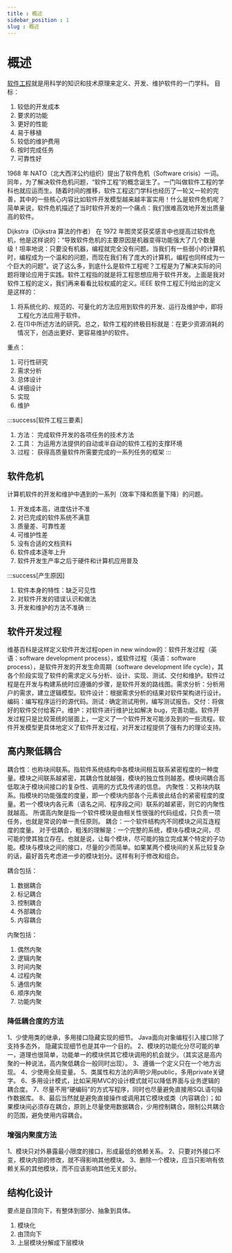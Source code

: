 ```yaml
---
title : 概述
sidebar_position : 1
slug : 概述
---
```

# 概述



[软件工程](https://www.w3cschool.cn/software_engineering/software_engineering-koq53l04.html)就是用科学的知识和技术原理来定义、开发、维护软件的一门学科。
目标：

1. 较低的开发成本
2. 要求的功能
3. 更好的性能
4. 易于移植
5. 较低的维护费用
6. 按时完成任务
7. 可靠性好 

1968 年 NATO（北大西洋公约组织）提出了软件危机（Software crisis）一词。同年，为了解决软件危机问题，“软件工程”的概念诞生了。一门叫做软件工程的学科也就应运而生。随着时间的推移，软件工程这门学科也经历了一轮又一轮的完善，其中的一些核心内容比如软件开发模型越来越丰富实用！什么是软件危机呢？简单来说，软件危机描述了当时软件开发的一个痛点：我们很难高效地开发出质量高的软件。

Dijkstra（Dijkstra 算法的作者） 在 1972 年图灵奖获奖感言中也提高过软件危机，他是这样说的：“导致软件危机的主要原因是机器变得功能强大了几个数量级！坦率地说：只要没有机器，编程就完全没有问题。当我们有一些弱小的计算机时，编程成为一个温和的问题，而现在我们有了庞大的计算机，编程也同样成为一个巨大的问题”。说了这么多，到底什么是软件工程呢？工程是为了解决实际的问题将理论应用于实践。软件工程指的就是将工程思想应用于软件开发。上面是我对软件工程的定义，我们再来看看比较权威的定义。IEEE 软件工程汇刊给出的定义是这样的：
1. 将系统化的、规范的、可量化的方法应用到软件的开发、运行及维护中，即将工程化方法应用于软件。
2. 在(1)中所述方法的研究。总之，软件工程的终极目标就是：在更少资源消耗的情况下，创造出更好、更容易维护的软件。

重点：

1. 可行性研究
2. 需求分析
3. 总体设计
4. 详细设计
5. 实现
6. 维护

:::success[软件工程三要素]
1. 方法： 完成软件开发的各项任务的技术方法
2. 工具： 为运用方法提供的自动或半自动的软件工程的支撑环境
3. 过程： 获得高质量软件所需要完成的一系列任务的框架
:::

## 软件危机

计算机软件的开发和维护中遇到的一系列（效率下降和质量下降）的问题。
1. 开发成本高，进度估计不准
2. 对已完成的软件系统不满意
3. 质量差、可靠性差
4. 可维护性差
5. 没有合适的文档资料
6. 软件成本逐年上升
7. 软件开发生产率之后于硬件和计算机应用普及

:::success[产生原因]
1. 软件本身的特性：缺乏可见性
2. 对软件开发的错误认识和做法
3. 开发和维护的方法不准确
:::


## 软件开发过程

维基百科是这样定义软件开发过程open in new window的：软件开发过程（英语：software development process），或软件过程（英语：software process），是软件开发的开发生命周期（software development life cycle），其各个阶段实现了软件的需求定义与分析、设计、实现、测试、交付和维护。软件过程是在开发与构建系统时应遵循的步骤，是软件开发的路线图。需求分析：分析用户的需求，建立逻辑模型。软件设计：根据需求分析的结果对软件架构进行设计。编码：编写程序运行的源代码。测试 : 确定测试用例，编写测试报告。交付：将做好的软件交付给客户。维护：对软件进行维护比如解决 bug，完善功能。软件开发过程只是比较笼统的层面上，一定义了一个软件开发可能涉及到的一些流程。软件开发模型更具体地定义了软件开发过程，对开发过程提供了强有力的理论支持。


## 高内聚低耦合

耦合性：也称块间联系。指软件系统结构中各模块间相互联系紧密程度的一种度量。模块之间联系越紧密，其耦合性就越强，模块的独立性则越差。模块间耦合高低取决于模块间接口的复杂性、调用的方式及传递的信息。
内聚性：又称块内联系。指模块的功能强度的度量，即一个模块内部各个元素彼此结合的紧密程度的度量。若一个模块内各元素（语名之间、程序段之间）联系的越紧密，则它的内聚性就越高。
所谓高内聚是指一个软件模块是由相关性很强的代码组成，只负责一项任务，也就是常说的单一责任原则。
耦合：一个软件结构内不同模块之间互连程度的度量。
对于低耦合，粗浅的理解是：一个完整的系统，模块与模块之间，尽可能的使其独立存在。也就是说，让每个模块，尽可能的独立完成某个特定的子功能。模块与模块之间的接口，尽量的少而简单。如果某两个模块间的关系比较复杂的话，最好首先考虑进一步的模块划分。这样有利于修改和组合。

耦合包括：
1. 数据耦合
2. 标记耦合
3. 控制耦合
4. 外部耦合
5. 内容耦合

内聚包括：
1. 偶然内聚
2. 逻辑内聚
3. 时间内聚
4. 过程内聚
5. 通信内聚
6. 顺序内聚
7. 功能内聚

### 降低耦合度的方法

1、少使用类的继承，多用接口隐藏实现的细节。 Java面向对象编程引入接口除了支持多态外， 隐藏实现细节也是其中一个目的。
2、模块的功能化分尽可能的单一，道理也很简单，功能单一的模块供其它模块调用的机会就少。（其实这是高内聚的一种说法，高内聚低耦合一般同时出现）。
3、遵循一个定义只在一个地方出现。
4、少使用全局变量。
5、类属性和方法的声明少用public，多用private关键字。
6、多用设计模式，比如采用MVC的设计模式就可以降低界面与业务逻辑的耦合度。
7、尽量不用“硬编码”的方式写程序，同时也尽量避免直接用SQL语句操作数据库。
8、最后当然就是避免直接操作或调用其它模块或类（内容耦合）；如果模块间必须存在耦合，原则上尽量使用数据耦合，少用控制耦合，限制公共耦合的范围，避免使用内容耦合。

### 增强内聚度方法

1、模块只对外暴露最小限度的接口，形成最低的依赖关系。
2、只要对外接口不变，模块内部的修改，就不得影响其他模块。
3、删除一个模块，应当只影响有依赖关系的其他模块，而不应该影响其他无关部分。


## 结构化设计

要点是自顶向下，有整体到部分、抽象到具体。
1. 模块化
2. 由顶向下
3. 上层模块分解成下层模块


